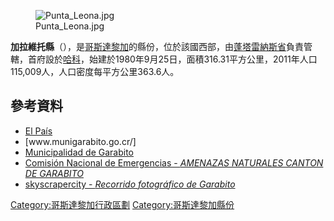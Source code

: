 [[Image:Punta_Leona.jpg|right]]

'''加拉維托縣'''（{{lang-es|Cantón de Garabito}}），是[[哥斯達黎加|哥斯達黎加]]的縣份，位於該國西部，由[[蓬塔雷納斯省|蓬塔雷納斯省]]負責管轄，首府設於[[哈科區|哈科]]，始建於1980年9月25日，面積316.31平方公里，2011年人口115,009人，人口密度每平方公里363.6人。

{{Coord|9|42|35|N|84|36|52|W|display=title}}

==參考資料==
* [https://web.archive.org/web/20101209084054/http://elpais.cr/articulos.php?id=37619 El País]
* [www.munigarabito.go.cr/]
* [http://www.munigarabito.go.cr/ Municipalidad de Garabito]{{Wayback|url=http://www.munigarabito.go.cr/ |date=20150418114439 }}
* [https://web.archive.org/web/20150923205022/http://www.cne.go.cr/Atlas%20de%20Amenazas/GARABITO.htm Comisión Nacional de Emergencias - ''AMENAZAS NATURALES CANTON DE GARABITO'']
* [http://www.skyscrapercity.com/showthread.php?s=23d637a7c60502293dc1bdab0b0cacad&t=863129 skyscrapercity - ''Recorrido fotográfico de Garabito'']{{Wayback|url=http://www.skyscrapercity.com/showthread.php?s=23d637a7c60502293dc1bdab0b0cacad&t=863129 |date=20150418112723 }}

{{哥斯達黎加省份}}
[[Category:哥斯達黎加行政區劃|Category:哥斯達黎加行政區劃]]
[[Category:哥斯達黎加縣份|Category:哥斯達黎加縣份]]